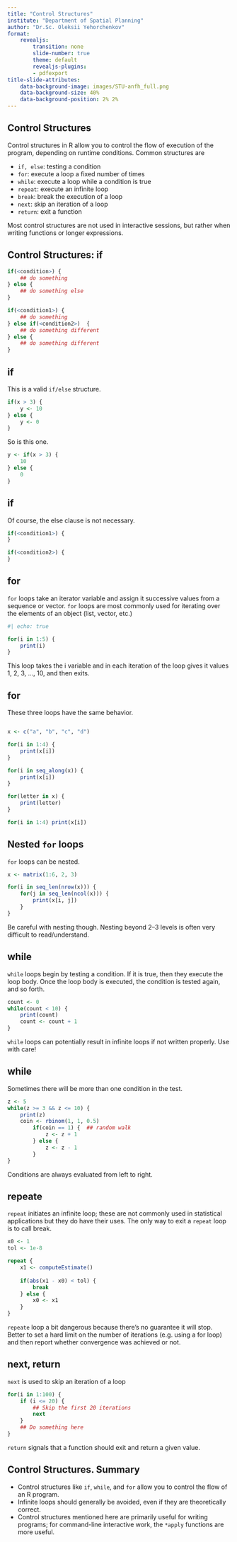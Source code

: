 ---
title: "Control Structures"
institute: "Department of Spatial Planning"
author: "Dr.Sc. Oleksii Yehorchenkov"
format:
    revealjs:
        transition: none
        slide-number: true
        theme: default
        revealjs-plugins:
        - pdfexport
title-slide-attributes:
    data-background-image: images/STU-anfh_full.png
    data-background-size: 40%
    data-background-position: 2% 2%
---

## Control Structures {.smaller}

Control structures in R allow you to control the flow of execution of the program, depending on runtime conditions. Common structures are

- `if, else`: testing a condition
- `for`: execute a loop a fixed number of times
- `while`: execute a loop while a condition is true
- `repeat`: execute an infinite loop
- `break`: break the execution of a loop
- `next`: skip an iteration of a loop
- `return`: exit a function

Most control structures are not used in interactive sessions, but rather when writing functions or longer expressions.

## Control Structures: if

```r
if(<condition>) {
    ## do something
} else {
    ## do something else
}

if(<condition1>) {
    ## do something
} else if(<condition2>)  {
    ## do something different
} else {
    ## do something different
}
```

## if

This is a valid `if/else` structure.

```r
if(x > 3) {
    y <- 10
} else {
    y <- 0
}
```

So is this one.

```r
y <- if(x > 3) {
    10
} else { 
    0
}
```

## if

Of course, the else clause is not necessary.

```r
if(<condition1>) {
}

if(<condition2>) {
}
```

## for

`for` loops take an iterator variable and assign it successive values from a sequence or vector. `for` loops are most commonly used for iterating over the elements of an object (list, vector, etc.)

```{r}
#| echo: true

for(i in 1:5) {
    print(i)
}
```

This loop takes the i variable and in each iteration of the loop gives it values 1, 2, 3, ..., 10, and then exits.


## for

These three loops have the same behavior.

```r

x <- c("a", "b", "c", "d")

for(i in 1:4) {
    print(x[i])
}

for(i in seq_along(x)) {
    print(x[i])
}

for(letter in x) {
    print(letter)
}

for(i in 1:4) print(x[i])
```

## Nested `for` loops

`for` loops can be nested.

```r
x <- matrix(1:6, 2, 3)

for(i in seq_len(nrow(x))) {
    for(j in seq_len(ncol(x))) {
        print(x[i, j])
    }   
}

```

Be careful with nesting though. Nesting beyond 2–3 levels is often very difficult to read/understand.

## while

`while` loops begin by testing a condition. If it is true, then they execute the loop body. Once the loop body is executed, the condition is tested again, and so forth.

```r
count <- 0
while(count < 10) {
    print(count)
    count <- count + 1
}
```

`while` loops can potentially result in infinite loops if not written properly. Use with care!

## while

Sometimes there will be more than one condition in the test.

```r
z <- 5
while(z >= 3 && z <= 10) {
    print(z)
    coin <- rbinom(1, 1, 0.5)
        if(coin == 1) {  ## random walk
            z <- z + 1
        } else {
            z <- z - 1
        } 
}
```

Conditions are always evaluated from left to right.

## repeate {.smaller}

`repeat` initiates an infinite loop; these are not commonly used in statistical applications but they do have their uses. The only way to exit a `repeat` loop is to call break.

```r
x0 <- 1
tol <- 1e-8

repeat {
    x1 <- computeEstimate()
        
    if(abs(x1 - x0) < tol) {
        break
    } else {
        x0 <- x1
    } 
}
```

`repeate` loop a bit dangerous because there’s no guarantee it will stop. Better to set a hard limit on the number of iterations (e.g. using a for loop) and then report whether convergence was achieved or not.

## next, return 

`next` is used to skip an iteration of a loop

```r
for(i in 1:100) {
    if (i <= 20) {
        ## Skip the first 20 iterations
        next 
    }
    ## Do something here
}
```

`return` signals that a function should exit and return a given value.

## Control Structures. Summary

- Control structures like `if`, `while`, and `for` allow you to control the flow of an R program.
- Infinite loops should generally be avoided, even if they are theoretically correct.
- Control structures mentioned here are primarily useful for writing programs; for command-line interactive work, the `*apply` functions are more useful.


